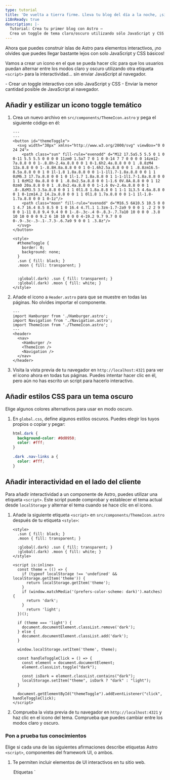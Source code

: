 ```yaml
---
type: tutorial
title: 'De vuelta a tierra firme. Lleva tu blog del día a la noche, ¡sin necesidad de islas!'
i18nReady: true
description: |-
  Tutorial: Crea tu primer blog con Astro —
  Crea un toggle de tema claro/oscuro utilizando sólo JavaScript y CSS
---
```




Ahora que puedes construir islas de Astro para elementos interactivos, ¡no olvides que puedes llegar bastante lejos con solo JavaScript y CSS básicos!

Vamos a crear un icono en el que se pueda hacer clic para que los usuarios puedan alternar entre los modos claro y oscuro utilizando otra etiqueta `<script>` para la interactividad... sin enviar JavaScript al navegador.

<PreCheck>
  - Crear un toggle interactivo con sólo JavaScript y CSS
  - Enviar la menor cantidad posible de JavaScript al navegador.
</PreCheck>

## Añadir y estilizar un icono toggle temático

1. Crea un nuevo archivo en `src/components/ThemeIcon.astro` y pega el siguiente código en él:

    ```astro title="src/components/ThemeIcon.astro"
    ---
    ---
    <button id="themeToggle">
      <svg width="30px" xmlns="http://www.w3.org/2000/svg" viewBox="0 0 24 24">
        <path class="sun" fill-rule="evenodd" d="M12 17.5a5.5 5.5 0 1 0 0-11 5.5 5.5 0 0 0 0 11zm0 1.5a7 7 0 1 0 0-14 7 7 0 0 0 0 14zm12-7a.8.8 0 0 1-.8.8h-2.4a.8.8 0 0 1 0-1.6h2.4a.8.8 0 0 1 .8.8zM4 12a.8.8 0 0 1-.8.8H.8a.8.8 0 0 1 0-1.6h2.5a.8.8 0 0 1 .8.8zm16.5-8.5a.8.8 0 0 1 0 1l-1.8 1.8a.8.8 0 0 1-1-1l1.7-1.8a.8.8 0 0 1 1 0zM6.3 17.7a.8.8 0 0 1 0 1l-1.7 1.8a.8.8 0 1 1-1-1l1.7-1.8a.8.8 0 0 1 1 0zM12 0a.8.8 0 0 1 .8.8v2.5a.8.8 0 0 1-1.6 0V.8A.8.8 0 0 1 12 0zm0 20a.8.8 0 0 1 .8.8v2.4a.8.8 0 0 1-1.6 0v-2.4a.8.8 0 0 1 .8-.8zM3.5 3.5a.8.8 0 0 1 1 0l1.8 1.8a.8.8 0 1 1-1 1L3.5 4.6a.8.8 0 0 1 0-1zm14.2 14.2a.8.8 0 0 1 1 0l1.8 1.7a.8.8 0 0 1-1 1l-1.8-1.7a.8.8 0 0 1 0-1z"/>
        <path class="moon" fill-rule="evenodd" d="M16.5 6A10.5 10.5 0 0 1 4.7 16.4 8.5 8.5 0 1 0 16.4 4.7l.1 1.3zm-1.7-2a9 9 0 0 1 .2 2 9 9 0 0 1-11 8.8 9.4 9.4 0 0 1-.8-.3c-.4 0-.8.3-.7.7a10 10 0 0 0 .3.8 10 10 0 0 0 9.2 6 10 10 0 0 0 4-19.2 9.7 9.7 0 0 0-.9-.3c-.3-.1-.7.3-.6.7a9 9 0 0 1 .3.8z"/>
      </svg>
    </button>

    <style>
      #themeToggle {
        border: 0;
        background: none;
      }
      .sun { fill: black; }
      .moon { fill: transparent; }
      

      :global(.dark) .sun { fill: transparent; }
      :global(.dark) .moon { fill: white; }
    </style>
    ```

2. Añade el icono a `Header.astro` para que se muestre en todas las páginas. No olvides importar el componente.

    ```astro title="src/components/Header.astro" ins={4,9}
    ---
    import Hamburger from './Hamburger.astro';
    import Navigation from './Navigation.astro';
    import ThemeIcon from './ThemeIcon.astro';
    ---
    <header>
      <nav>
        <Hamburger />
        <ThemeIcon />
        <Navigation />
      </nav>
    </header>
    ```

3. Visita la vista previa de tu navegador en `http://localhost:4321` para ver el icono ahora en todas tus páginas. Puedes intentar hacer clic en él, pero aún no has escrito un script para hacerlo interactivo.

## Añadir estilos CSS para un tema oscuro

Elige algunos colores alternativos para usar en modo oscuro.

1. En `global.css`, define algunos estilos oscuros. Puedes elegir los tuyos propios o copiar y pegar:

    ```css title="src/styles/global.css"
    html.dark {
      background-color: #0d0950;
      color: #fff;
    }

    .dark .nav-links a {
      color: #fff;
    }
    ```

## Añadir interactividad en el lado del cliente

Para añadir interactividad a un componente de Astro, puedes utilizar una etiqueta `<script>`. Este script puede comprobar y establecer el tema actual desde  `localStorage` y alternar el tema cuando se hace clic en el icono. 

1. Añade la siguiente etiqueta `<script>` en `src/components/ThemeIcon.astro` después de tu etiqueta `<style>`:

    ```astro title="src/components/ThemeIcon.astro" ins={9-37}
    <style>
      .sun { fill: black; }
      .moon { fill: transparent; }

      :global(.dark) .sun { fill: transparent; }
      :global(.dark) .moon { fill: white; }
    </style>

    <script is:inline>
      const theme = (() => {
        if (typeof localStorage !== 'undefined' && localStorage.getItem('theme')) {
          return localStorage.getItem('theme');
        }
        if (window.matchMedia('(prefers-color-scheme: dark)').matches) {
          return 'dark';
        }
          return 'light';
      })();
          
      if (theme === 'light') {
        document.documentElement.classList.remove('dark');
      } else {
        document.documentElement.classList.add('dark');
      }

      window.localStorage.setItem('theme', theme);

      const handleToggleClick = () => {
        const element = document.documentElement;
        element.classList.toggle("dark");
        
        const isDark = element.classList.contains("dark");
        localStorage.setItem("theme", isDark ? "dark" : "light");
      }

      document.getElementById("themeToggle").addEventListener("click", handleToggleClick);
    </script>
    ```

2. Comprueba la vista previa de tu navegador en `http://localhost:4321` y haz clic en el icono del tema. Comprueba que puedes cambiar entre los modos claro y oscuro.



<Box icon="question-mark">

### Pon a prueba tus conocimientos

Elige si cada una de las siguientes afirmaciones describe etiquetas Astro `<script>`, componentes del framework UI, o ambos.

1. Te permiten incluir elementos de UI interactivos en tu sitio web.

    <MultipleChoice>
      <Option>
        Etiquetas `<script>` de Astro
      </Option>
      <Option>
        Componentes de frameworks de UI
      </Option>
      <Option isCorrect>
        Ambas opciones
      </Option>
    </MultipleChoice>

2. Los elementos crearán contenido estático en tu sitio a menos que incluyas un `client:` para enviar tu JavaScript al cliente y ejecutarlo en el navegador.

    <MultipleChoice>
      <Option>
       Etiquetas `<script>` de Astro
      </Option>
      <Option isCorrect>
        Componentes de frameworks de UI
      </Option>
      <Option>
        Ambas opciones
      </Option>
    </MultipleChoice>

3. Te permiten "probar" un nuevo framework sin necesidad de iniciar un proyecto completamente nuevo con esa pila tecnológica.

    <MultipleChoice>
      <Option>
        Etiquetas `<script>` de Astro
      </Option>
      <Option isCorrect>
        Componentes de frameworks de UI
      </Option>
      <Option>
        Ambas opciones
      </Option>
    </MultipleChoice>

4. Te permiten reutilizar el código que se ha escrito en otros frameworks y, a menudo, basta con soltarlos directamente en el sitio.

    <MultipleChoice>
      <Option>
        Etiquetas `<script>` de Astro
      </Option>
      <Option isCorrect>
        Componentes de frameworks de UI
      </Option>
      <Option>
        Ambas opciones
      </Option>
    </MultipleChoice>

5. Te permiten añadir interactividad sin necesidad de conocer o aprender otros frameworks de JavaScript.

    <MultipleChoice>
      <Option isCorrect>
        Etiquetas `<script>` de Astro
      </Option>
      <Option>
        Componentes de frameworks de UI
      </Option>
      <Option>
        Ambas opciones
      </Option>
    </MultipleChoice>
</Box>

<Box icon="check-list">

## Checklist

<Checklist>
- [ ] Puedo utilizar JavaScript para la interactividad cuando no quiero añadir un framework.
</Checklist>
</Box>

### Recursos

- [Cliente `<script>` en Astro](/es/guides/client-side-scripts/)
